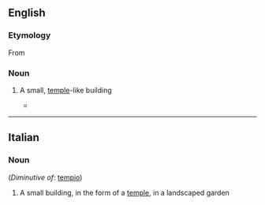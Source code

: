 ==English==

===Etymology===
From {{etyl|it|en}} {{m|it|tempietto}}

===Noun===
{{en-noun}}

# {{lb|en|architecture}} A small, [[temple]]-like building
#* {{quote-journal|lang=en|2007|January 21|Christopher Gray|Bankers Trust: The Building Known for Its Ziggurat Top|New York Times|url=http://www.nytimes.com/2007/01/21/realestate/21scap.html
|passage=Trowbridge & Livingston designed a chubby granite tower in the neo-Classical style topped not by a '''tempietto''', a cupola or a spire — all used in previous high buildings — but a steep, massive pyramid of 24 steps.}}

----

==Italian==

===Noun===
{{it-noun|m}} (''Diminutive of'': [[tempio]])

# A small building, in the form of a [[temple]], in a landscaped garden